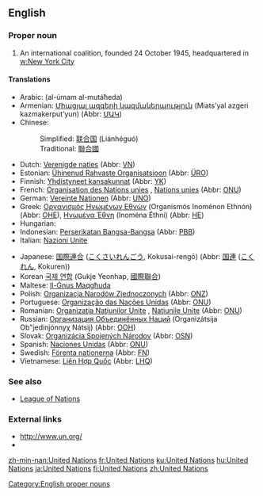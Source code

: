 ==English==
{{wikipedia}}

===Proper noun===
{{en-proper noun}}

# An international coalition, founded 24 October 1945, headquartered in [[w:New York City]]

====Translations====
{{trans-top|international coalition}}
*Arabic: {{ARchar|[[الامم المتحدة]]}} (al-úmam al-mutáħeda) {{f|p}}
*Armenian: [[Միացյալ ազգերի կազմակերպություն]] (Miats’yal azgeri kazmakerput’yun) (Abbr: [[ՄԱԿ]])
*Chinese:
*:Simplified: [[联合国]] (Liánhéguó)
*:Traditional: [[聯合國]]
*Dutch: [[Verenigde naties]] {{f|p}} (Abbr: [[VN]])
*Estonian: [[Ühinenud Rahvaste Organisatsioon]] (Abbr: [[ÜRO]])
*Finnish: [[Yhdistyneet kansakunnat]] (Abbr: [[YK]])
*French: [[Organisation des Nations unies]] {{f}}, [[Nations unies]] {{f|p}} (Abbr: [[ONU]])
*German: [[Vereinte Nationen]] {{f|p}} (Abbr: [[UNO]])
*Greek: [[Οργανισμός Ηνωμένων Εθνών]] (Organismós Inoménon Ethnón) {{m}} (Abbr: [[ΟΗΕ]]), [[Ηνωμένα Έθνη]] (Inoména Éthni) {{f}} (Abbr: [[ΗE]])
*Hungarian: {{t|hu|Egyesült Nemzetek Szervezete}}
*Indonesian: [[Perserikatan Bangsa-Bangsa]] (Abbr: [[PBB]])
*Italian: [[Nazioni Unite]]
{{trans-mid}}
*Japanese: [[国際連合]] ([[こくさいれんごう]], Kokusai-rengō) (Abbr: [[国連]] ([[こくれん]], Kokuren))
*Korean [[국제 연합]] (Gukje Yeonhap, [[國際聯合]])
*Maltese: [[Il-Ġnus Maqgħuda]]
*Polish: [[Organizacja Narodów Zjednoczonych]] {{f}} (Abbr: [[ONZ]])
*Portuguese: [[Organização das Nações Unidas]] {{f}} (Abbr: [[ONU]])
*Romanian: [[Organizaţia Naţiunilor Unite]] {{f}}, [[Naţiunile Unite]] {{f|p}} {{f}} (Abbr: [[ONU]])
*Russian: [[Организация Объединённых Наций]] (Organizátsija Ob"jedinjónnyχ Nátsij) {{f}} (Abbr: [[ООН]])
*Slovak: [[Organizácia Spojených Národov]] {{f}} (Abbr: [[OSN]])
*Spanish: [[Naciones Unidas]] {{f|p}} (Abbr: [[ONU]])
*Swedish: [[Förenta nationerna]] {{c|p}} (Abbr: [[FN]])
*Vietnamese: [[Liên Hợp Quốc]] (Abbr: [[LHQ]])
{{trans-bottom}}

===See also===
* [[League of Nations]]

===External links===
*[http://www.un.org/ http://www.un.org/]
* {{pedialite}}

[[Category:English proper nouns]]

[[zh-min-nan:United Nations]]
[[fr:United Nations]]
[[ku:United Nations]]
[[hu:United Nations]]
[[ja:United Nations]]
[[fi:United Nations]]
[[zh:United Nations]]